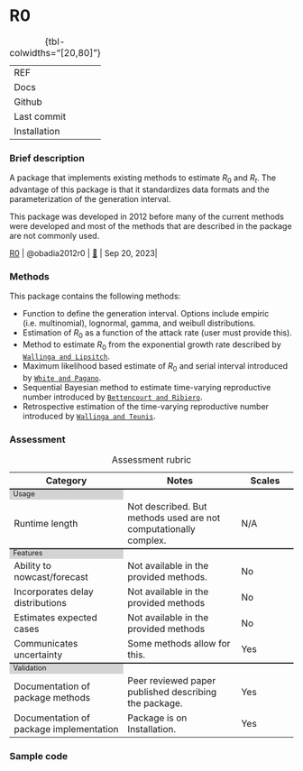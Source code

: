 # R0 { .unnumbered}

| | 
|:---|:--------|
| REF| |
| Docs| |
| Github|  |
| Last commit| |
| Installation | |
: {tbl-colwidths="[20,80]"}

### Brief description

A package that implements existing methods to estimate $R_0$ and $R_t$. The advantage of this package is that it standardizes data formats and the parameterization of the generation interval.

This package was developed in 2012 before many of the current methods were developed and most of the methods that are described in the package are not commonly used.

| [R0](package_R0.qmd) | @obadia2012r0 | [🔗](https://github.com/tobadia/R0) | Sep 20, 2023|

### Methods

This package contains the following methods:

- Function to define the generation interval. Options include empiric (i.e. multinomial), lognormal, gamma, and weibull distributions.
- Estimation of $R_0$ as a function of the attack rate (user must provide this).
- Method to estimate $R_0$ from the exponential growth rate described by [`Wallinga and Lipsitch`](https://pubmed.ncbi.nlm.nih.gov/17476782/).
- Maximum likelihood based estimate of $R_0$ and serial interval introduced by [`White and Pagano`](https://pubmed.ncbi.nlm.nih.gov/18058829/).
- Sequential Bayesian method to estimate time-varying reproductive number introduced by [`Bettencourt and Ribiero`](https://pubmed.ncbi.nlm.nih.gov/18478118/).
- Retrospective estimation of the time-varying reproductive number introduced by [`Wallinga and Teunis`](https://pubmed.ncbi.nlm.nih.gov/15353409/).

### Assessment

```{=html}
<table>
    <caption>Assessment rubric</caption>
    <!---HEADING --->
    <tr style="border-top: none;">
      <th style="font-weight: bold; width: 40%">Category</th>
      <th style="font-weight: bold; width: 40%">Notes</th>
      <th style="font-weight: bold; width: 20%">Scales</th>
    </tr>
    
        <!------ SECTION 1: USAGE -------->
    <tr columnspan="3", style="background-color: lightgrey;border-top: 2px solid;margin-top: 1;margin-bottom: 1; line-height: 1;font-size: 0.8em;">
      <td> Usage </td>
    </tr>

    <tr>
        <td>Runtime length</td>
        <td>Not described. But methods used are not computationally complex.</td>
        <td>
          N/A
        </td>
    </tr>
      
      <!------ SECTION 2: FEATURES -------->
    <tr columnspan="3", style="background-color: lightgrey;border-top: 2px solid;margin-top: 1;margin-bottom: 1; line-height: 1;font-size: 0.8em;">
      <td> Features </td>
    </tr>
        <tr>
        <td>Ability to nowcast/forecast</td>
        <td>Not available in the provided methods.</td>
        <td>
          No
                  </td>
    </tr>
                    <tr>
        <td>Incorporates delay distributions</td>
        <td>Not available in the provided methods</td>
        <td>
          No
        </td>
    </tr>
    
                        <tr>
        <td>Estimates expected cases </td>
        <td>Not available in the provided methods</td>
        <td>
          No
        </td>
    </tr>

                        <tr>
        <td>Communicates uncertainty</td>
        <td>Some methods allow for this.</td>
        <td>
Yes
        </td>
    </tr>

      <!------ SECTION 3: Validation -------->
    <tr columnspan="3", style="background-color: lightgrey;border-top: 2px solid;margin-top: 1;margin-bottom: 1; line-height: 1;font-size: 0.8em;">
      <td> Validation </td>
    </tr>
    
                        <tr>
        <td>Documentation of package methods</td>
        <td>Peer reviewed paper published describing the package.</td>
        <td>
          Yes
        </td>
    </tr>
    
                        <tr>
        <td>Documentation of package implementation</td>
        <td>Package is on Installation.</td>
        <td>
          Yes
        </td>
    </tr>


</table>

```



### Sample code
